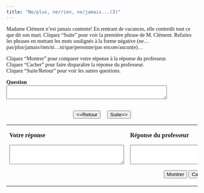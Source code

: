 ```yaml
---
title: "Ne/plus, ne/rien, ne/jamais...(3)"
---
```

<head>
  <style>
    body {
      font-family: Garamond, serif;
    }
  </style>
</head>
Madame Clément n'est jamais contente! En rentrant de vacances, elle contredit tout ce que dit son mari. Cliquez "Suite" pour voir la première phrase de M. Clément. Refaites les phrases en mettant les mots soulignés à la forme négative (ne...pas/plus/jamais/rien/ni...ni/que/personne/pas encore/aucun(e)...

Cliquez "Montrer" pour comparer votre réponse à la réponse du professeur.\
Cliquez "Cacher" pour faire disparaître la réponse du professeur.\
Cliquez "Suite/Retour" pour voir les autres questions.


  <form name="qbox" action="" method="post">
    <p>
      <b>Question</b><br />
      <textarea name="q" rows="2" wrap="virtual" cols="50"></textarea>
    </p>
    <center>
      <br>
      <button onClick="begin(-1)" type="button">&lt;=Retour</button>
      &nbsp; &nbsp;
      <button onClick="begin(1)" type="button">Suite=&gt;</button>
      <br />

    </center>
  </form>

  <table width="80%" border="0" align="center">
    <tbody>
      <tr>
        <td valign="top" width="236">
          <p>
            <b>Votre réponse</b>
          </p>
          <form name="Sinput" action="" method="post">
            <p>
              <textarea name="Content" rows="3" wrap="virtual" cols="35"></textarea>
            </p>
          </form>
        </td>
        <td valign="top" width="308">
          <p>
            <b>Réponse du professeur</b>
          </p>
          <form name="feedback" action="" method="post">
            <p>
              <textarea name="fb" rows="3" wrap="virtual" cols="35"></textarea>
            </p>
          </form>
          <form name="Check" action="" method="post">
            <center>
              <button onClick="checkAnswer()" type="button">Montrer</button>
              <button onClick="hideAnswer()" type="button">Cacher</button>
            </center>
          </form>
        </td>
      </tr>
    </tbody>
  </table>

<SCRIPT language=Javascript><!--//
//  This code is based on a script by Marmoe Soemarmo.  
//  Dan Beeby modified it and wrote the creation interface, JavaScripts, and Perl Scripts.
//  http://lang.swarthmore.edu/mellon -- dbeeby@haverford.edu.
//  Content by Alison Murray Levine, University of Virginia, alevine@virginia.edu.
//  You may borrow and modify these scripts, but please give credit where credit is due.
	var Question= new Array();
	var Answer= new Array();
//---------------------DATA--------------------

Question[1]="M. Clément: Nous étions *déjà* arrivés à l'hôtel à cinq heures.";Question[2]="M. Clément: En arrivant, *une* chambre était libre.";Question[3]="M. Clément: La chambre avait *un balcon et une télévision*.";Question[4]="M. Clément: Nous avons attendu *quelqu'un* dans le salon de notre suite.";Question[5]="M. Clément: Les serveurs nous ont apporté *quelque chose* en attendant.";Question[6]="M. Clément: Si, ils nous ont apporté *du fromage et des biscuits*.";Question[7]="M. Clément: Nous avons vu *quelqu'un que nous connaissions* au restaurant.";Question[8]="M. Clément: En partant, nous avons acheté *quelque chose* à la boutique des souvenirs.";Question[9]="M. Clément: Si, nous avons acheté des cartes parce que ma femme aime *les cartes et les plans*.";Question[10]="M. Clément: Ma femme est *toujours* mécontente, de toute façon.";Question[11]="M. Clément: Chérie, tu veux *encore* parler?";Question[12]="Ouf!";

Answer[1]="Mme Clément: non, nous n'étions pas encore arrivés à l'hôtel à cinq heures.";Answer[2]="Mme Clément: Non, en arrivant, aucune chambre n'était libre.";Answer[3]="Mme Clément: Non, la chambre n'avait ni balcon ni télévision.";Answer[4]="Mme Clément: Non, nous n'avons attendu personne dans le salon de notre suite.";Answer[5]="Mme Clément: Non, les serveurs ne nous ont rien apporté en attendant.";Answer[6]="Mme Clément: Non, ils n'ont apporté ni fromage ni biscuits.";Answer[7]="Mme Clément: Non,  nous n'avons vu personne au restaurant.";Answer[8]="Mme Clément: Non, en partant nous n'avons rien acheté à la boutique des souvenirs.";Answer[9]="Mme Clément: Non, je n'aime ni les cartes ni les plans.";Answer[10]="Mme Clément: Non, je ne suis jamais mécontente.";Answer[11]="Mme Clément: Non, je ne veux plus parler. J'ai fini.";Answer[12]="Bonne nuit!";

//-------------------END DATA-------------


  var NextQ = 0;
  var QN = 0;

  function begin(QN) {
    NextQ = NextQ + QN;
    if (Question[NextQ] == null) {
      alert("Il n’y a plus de questions. Cliquez sur suite/retour pour revoir les questions.");
    }
    document.feedback.fb.value = "";
    document.Sinput.Content.value = "";
    document.qbox.q.value = Question[NextQ];
  }

  function checkAnswer() {
    if (document.Sinput.Content.value === "") {
      document.feedback.fb.value = "Essayez de répondre à la question avant de voir la réponse du professeur.";
    } else {
      document.feedback.fb.value = Answer[NextQ];
    }
  }

  function hideAnswer() {
    document.feedback.fb.value = "";
  }
  //-->
</script>
